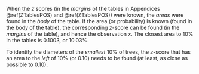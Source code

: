 
When the $z$ scores (in the *margins* of the tables in Appendices \@ref(ZTablesPOS) and \@ref(ZTablesPOS)) were known, the *areas* were found in the *body* of the table.
If the area (or probability) is known (found in the body of the table), the corresponding $z$-score can be found (in the *margins* of the table), and hence the observation $x$.
The closest area to 10% in the tables is 0.1003, or 10.03%.

::: {.thinkBox .think data-latex="{iconmonstr-light-bulb-2-240.png}"}
To identify the diameters of the *smallest* 10% of trees, the $z$-score that has an area to the *left* of 10% (or 0.10) needs to be found (at least, as close as possible to 0.10).
:::
